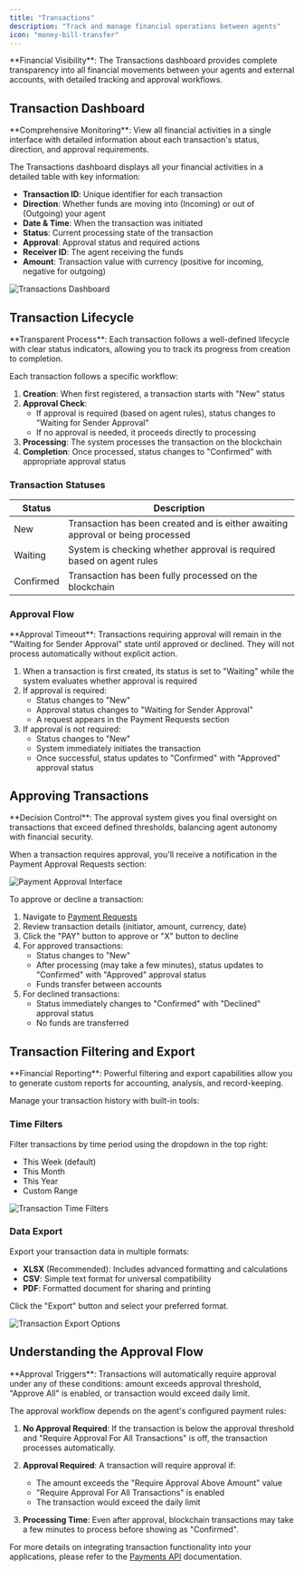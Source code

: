 ```yaml
---
title: "Transactions"
description: "Track and manage financial operations between agents"
icon: "money-bill-transfer"
---
```


<Note>
**Financial Visibility**: The Transactions dashboard provides complete transparency into all financial movements between your agents and external accounts, with detailed tracking and approval workflows.
</Note>

## Transaction Dashboard

<Info>
**Comprehensive Monitoring**: View all financial activities in a single interface with detailed information about each transaction's status, direction, and approval requirements.
</Info>

The Transactions dashboard displays all your financial activities in a detailed table with key information:

- **Transaction ID**: Unique identifier for each transaction
- **Direction**: Whether funds are moving into (Incoming) or out of (Outgoing) your agent
- **Date & Time**: When the transaction was initiated
- **Status**: Current processing state of the transaction
- **Approval**: Approval status and required actions
- **Receiver ID**: The agent receiving the funds
- **Amount**: Transaction value with currency (positive for incoming, negative for outgoing)

<Frame>
  <img src="/images/transactions/transactions-overview.png" alt="Transactions Dashboard" />
</Frame>

## Transaction Lifecycle

<Check>
**Transparent Process**: Each transaction follows a well-defined lifecycle with clear status indicators, allowing you to track its progress from creation to completion.
</Check>

Each transaction follows a specific workflow:

1. **Creation**: When first registered, a transaction starts with "New" status
2. **Approval Check**: 
   - If approval is required (based on agent rules), status changes to "Waiting for Sender Approval"
   - If no approval is needed, it proceeds directly to processing
3. **Processing**: The system processes the transaction on the blockchain
4. **Completion**: Once processed, status changes to "Confirmed" with appropriate approval status

### Transaction Statuses

| Status | Description |
|--------|-------------|
| New | Transaction has been created and is either awaiting approval or being processed |
| Waiting | System is checking whether approval is required based on agent rules |
| Confirmed | Transaction has been fully processed on the blockchain |

### Approval Flow

<Warning>
**Approval Timeout**: Transactions requiring approval will remain in the "Waiting for Sender Approval" state until approved or declined. They will not process automatically without explicit action.
</Warning>

1. When a transaction is first created, its status is set to "Waiting" while the system evaluates whether approval is required
2. If approval is required:
   - Status changes to "New"
   - Approval status changes to "Waiting for Sender Approval"
   - A request appears in the Payment Requests section
3. If approval is not required:
   - Status changes to "New" 
   - System immediately initiates the transaction
   - Once successful, status updates to "Confirmed" with "Approved" approval status

## Approving Transactions

<Info>
**Decision Control**: The approval system gives you final oversight on transactions that exceed defined thresholds, balancing agent autonomy with financial security.
</Info>

When a transaction requires approval, you'll receive a notification in the Payment Approval Requests section:

<Frame>
  <img src="/images/transactions/payment-approval.png" alt="Payment Approval Interface" />
</Frame>

To approve or decline a transaction:

1. Navigate to [Payment Requests](https://www.magebank.ai/dashboard/payment-request)
2. Review transaction details (initiator, amount, currency, date)
3. Click the "PAY" button to approve or "X" button to decline
4. For approved transactions:
   - Status changes to "New"
   - After processing (may take a few minutes), status updates to "Confirmed" with "Approved" approval status
   - Funds transfer between accounts
5. For declined transactions:
   - Status immediately changes to "Confirmed" with "Declined" approval status
   - No funds are transferred

## Transaction Filtering and Export

<Check>
**Financial Reporting**: Powerful filtering and export capabilities allow you to generate custom reports for accounting, analysis, and record-keeping.
</Check>

Manage your transaction history with built-in tools:

### Time Filters

Filter transactions by time period using the dropdown in the top right:
- This Week (default)
- This Month
- This Year
- Custom Range

<Frame>
  <img src="/images/transactions/transaction-filters.png" alt="Transaction Time Filters" />
</Frame>

### Data Export

Export your transaction data in multiple formats:
- **XLSX** (Recommended): Includes advanced formatting and calculations
- **CSV**: Simple text format for universal compatibility
- **PDF**: Formatted document for sharing and printing

Click the "Export" button and select your preferred format.

<Frame>
  <img src="/images/transactions/export-options.png" alt="Transaction Export Options" />
</Frame>

## Understanding the Approval Flow

<Warning>
**Approval Triggers**: Transactions will automatically require approval under any of these conditions: amount exceeds approval threshold, "Approve All" is enabled, or transaction would exceed daily limit.
</Warning>

The approval workflow depends on the agent's configured payment rules:

1. **No Approval Required**: If the transaction is below the approval threshold and "Require Approval For All Transactions" is off, the transaction processes automatically.

2. **Approval Required**: A transaction will require approval if:
   - The amount exceeds the "Require Approval Above Amount" value
   - "Require Approval For All Transactions" is enabled
   - The transaction would exceed the daily limit

3. **Processing Time**: Even after approval, blockchain transactions may take a few minutes to process before showing as "Confirmed".

For more details on integrating transaction functionality into your applications, please refer to the [Payments API](/api-reference/payments/introduction) documentation.